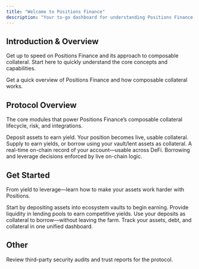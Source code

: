 ```yaml
---
title: "Welcome to Positions Finance"
description: "Your to-go dashboard for understanding Positions Finance."
---
```


## Introduction & Overview

Get up to speed on Positions Finance and its approach to composable collateral. Start here to quickly understand the core concepts and capabilities.

<Card title="Start here" icon="rocket" horizontal href="/introduction/what-is-positions-finance">
  Get a quick overview of Positions Finance and how composable collateral works.
</Card>

## Protocol Overview

The core modules that power Positions Finance’s composable collateral lifecycle, risk, and integrations.

<Columns cols={2}>
  <Card title="Vaults" icon="vault" href="/protocol-overview/vaults">
    Deposit assets to earn yield. Your position becomes live, usable collateral.
  </Card>
  <Card title="Lend/Borrow" icon="money-bill-wheat" href="/protocol-overview/lend-borrow-market">
    Supply to earn yields, or borrow using your vault/lent assets as collateral.
  </Card>
  <Card title="Proof-of-Collateral" icon="credit-card-front" href="/protocol-overview/proof-of-collateral-mechanism">
    A real-time on-chain record of your account—usable across DeFi.
  </Card>
  <Card title="Protocol Flow" icon="arrows-rotate" href="/protocol-overview/protocol-flow">
    Borrowing and leverage decisions enforced by live on-chain logic.
  </Card>
</Columns>

## Get Started

From yield to leverage—learn how to make your assets work harder with Positions.

<Columns cols={2}>
  <Card title="Deposit to Vaults" icon="vault" href="/getting-started/deposit-to-vaults">
    Start by depositing assets into ecosystem vaults to begin earning.
  </Card>
  <Card title="Supply Liquidity to Earn Yields" icon="money-bill-trend-up" href="/getting-started/earn-yields">
    Provide liquidity in lending pools to earn competitive yields.
  </Card>
  <Card title="Start Borrowing" icon="money-bill-transfer" href="/getting-started/borrow-liquidity">
    Use your deposits as collateral to borrow—without leaving the farm.
  </Card>
  <Card title="Manage Your Portfolio" icon="credit-card-blank" href="/getting-started/manage-portfolio">
    Track your assets, debt, and collateral in one unified dashboard.
  </Card>
</Columns>

## Other

<Card title="Audits" icon="shield-halved">
  Review third-party security audits and trust reports for the protocol.
</Card>